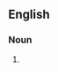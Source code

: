 {{also|cohérences}}

==English==

===Noun===
{{head|en|noun plural form}}

# {{plural of|coherence|lang=en}}